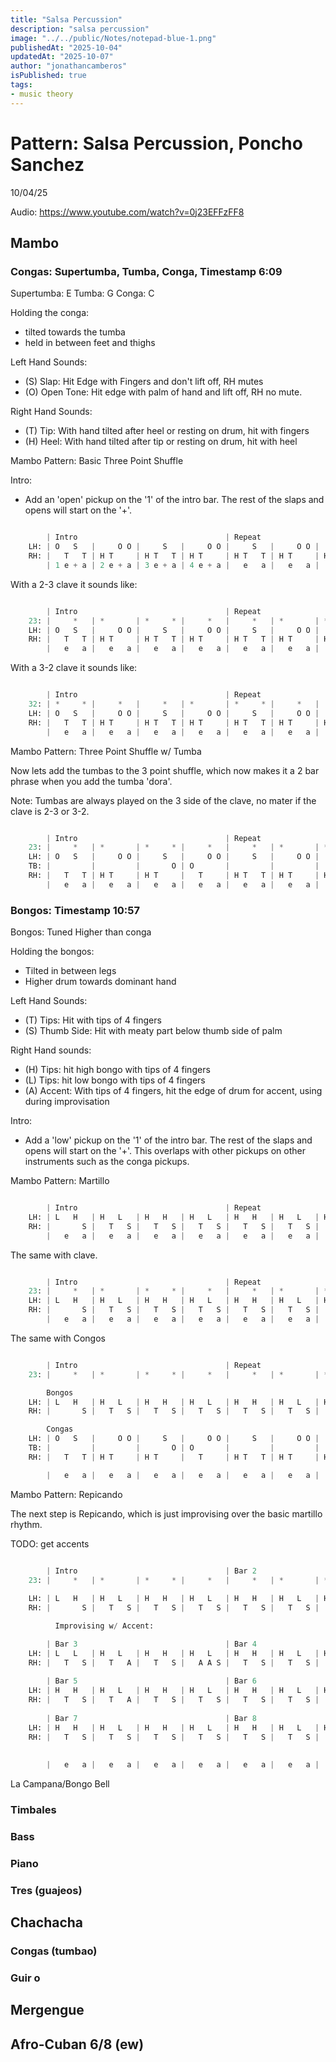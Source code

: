 ```yaml
---
title: "Salsa Percussion"
description: "salsa percussion"
image: "../../public/Notes/notepad-blue-1.png"
publishedAt: "2025-10-04"
updatedAt: "2025-10-07" 
author: "jonathancamberos"
isPublished: true
tags: 
- music theory
---
```



# Pattern: Salsa Percussion, Poncho Sanchez
10/04/25

Audio: https://www.youtube.com/watch?v=0j23EFFzFF8

## Mambo

### Congas: Supertumba, Tumba, Conga, Timestamp 6:09

Supertumba: E
Tumba: G
Conga: C

Holding the conga:
- tilted towards the tumba
- held in between feet and thighs

Left Hand Sounds:
- (S) Slap: Hit Edge with Fingers and don't lift off, RH mutes
- (O) Open Tone: Hit edge with palm of hand and lift off, RH no mute.

Right Hand Sounds:
- (T) Tip: With hand tilted after heel or resting on drum, hit with fingers
- (H) Heel: With hand tilted after tip or resting on drum, hit with heel

Mambo Pattern: Basic Three Point Shuffle

Intro:
- Add an 'open' pickup on the '1' of the intro bar. The rest of the 
slaps and opens will start on the '+'.

```python 

        | Intro                                 | Repeat                                |
    LH: | O   S   |     O O |     S   |     O O |     S   |     O O |     S   |     O O |
    RH: |   T   T | H T     | H T   T | H T     | H T   T | H T     | H T   T | H T     |
        | 1 e + a | 2 e + a | 3 e + a | 4 e + a |   e   a |   e   a |   e   a |   e   a |

```

With a 2-3 clave it sounds like:
```python

        | Intro                                 | Repeat                                |
    23: |     *   | *       | *     * |     *   |     *   | *       | *     * |     *   |
    LH: | O   S   |     O O |     S   |     O O |     S   |     O O |     S   |     O O |
    RH: |   T   T | H T     | H T   T | H T     | H T   T | H T     | H T   T | H T     |
        |   e   a |   e   a |   e   a |   e   a |   e   a |   e   a |   e   a |   e   a |

```

With a 3-2 clave it sounds like:
```python

        | Intro                                 | Repeat                                |
    32: | *     * |     *   |     *   | *       | *     * |     *   |     *   | *       |
    LH: | O   S   |     O O |     S   |     O O |     S   |     O O |     S   |     O O |
    RH: |   T   T | H T     | H T   T | H T     | H T   T | H T     | H T   T | H T     |
        |   e   a |   e   a |   e   a |   e   a |   e   a |   e   a |   e   a |   e   a |

```

Mambo Pattern: Three Point Shuffle w/ Tumba

Now lets add the tumbas to the 3 point shuffle, which now 
makes it a 2 bar phrase when you add the tumba 'dora'.

Note: Tumbas are always played on the 3 side of the clave, no
mater if the clave is 2-3 or 3-2.

```python 

        | Intro                                 | Repeat                                |
    23: |     *   | *       | *     * |     *   |     *   | *       | *     * |     *   |
    LH: | O   S   |     O O |     S   |     O O |     S   |     O O |     S   |     O O |
    TB: |         |         |       O | O       |         |         |       O | O       |
    RH: |   T   T | H T     | H T     |   T     | H T   T | H T     | H T     |   T     |
        |   e   a |   e   a |   e   a |   e   a |   e   a |   e   a |   e   a |   e   a |

```

### Bongos: Timestamp 10:57

Bongos: Tuned Higher than conga

Holding the bongos:
- Tilted in between legs
- Higher drum towards dominant hand

Left Hand Sounds:
- (T) Tips: Hit with tips of 4 fingers
- (S) Thumb Side: Hit with meaty part below thumb side of palm

Right Hand sounds:
- (H) Tips: hit high bongo with tips of 4 fingers
- (L) Tips: hit low bongo with tips of 4 fingers
- (A) Accent: With tips of 4 fingers, hit the edge of drum for accent, using during improvisation

Intro: 
- Add a 'low' pickup on the '1' of the intro bar. The rest of the 
slaps and opens will start on the '+'. This overlaps with other pickups on
other instruments such as the conga pickups.

Mambo Pattern: Martillo 

```python 

        | Intro                                 | Repeat                                |
    LH: | L   H   | H   L   | H   H   | H   L   | H   H   | H   L   | H   H   | H   L   |
    RH: |       S |   T   S |   T   S |   T   S |   T   S |   T   S |   T   S |   T   S |
        |   e   a |   e   a |   e   a |   e   a |   e   a |   e   a |   e   a |   e   a |

```

The same with clave.
```python 

        | Intro                                 | Repeat                                |
    23: |     *   | *       | *     * |     *   |     *   | *       | *     * |     *   |  
    LH: | L   H   | H   L   | H   H   | H   L   | H   H   | H   L   | H   H   | H   L   |
    RH: |       S |   T   S |   T   S |   T   S |   T   S |   T   S |   T   S |   T   S |
        |   e   a |   e   a |   e   a |   e   a |   e   a |   e   a |   e   a |   e   a |

```

The same with Congos
```python 

        | Intro                                 | Repeat                                |
    23: |     *   | *       | *     * |     *   |     *   | *       | *     * |     *   |  

        Bongos
    LH: | L   H   | H   L   | H   H   | H   L   | H   H   | H   L   | H   H   | H   L   |
    RH: |       S |   T   S |   T   S |   T   S |   T   S |   T   S |   T   S |   T   S |

        Congas
    LH: | O   S   |     O O |     S   |     O O |     S   |     O O |     S   |     O O |
    TB: |         |         |       O | O       |         |         |       O | O       |
    RH: |   T   T | H T     | H T     |   T     | H T   T | H T     | H T     |   T     |

        |   e   a |   e   a |   e   a |   e   a |   e   a |   e   a |   e   a |   e   a |

```


Mambo Pattern: Repicando 

The next step is Repicando, which is just improvising over
the basic martillo rhythm.

TODO: get accents

```python 

        | Intro                                 | Bar 2                                 |
    23: |     *   | *       | *     * |     *   |     *   | *       | *     * |     *   |  
    
    LH: | L   H   | H   L   | H   H   | H   L   | H   H   | H   L   | H   H   | H   L   |
    RH: |       S |   T   S |   T   S |   T   S |   T   S |   T   S |   T   S |   T   S |

          Improvising w/ Accent:

        | Bar 3                                 | Bar 4
    LH: | L   L   | H   L   | H   H   | H   L   | H   H   | H   L   | H   H   | H   L   |
    RH: |   T   S |   T   A |   T   S |   A A S |   T   S |   T   S |   T   S |   T   S |
       
        | Bar 5                                 | Bar 6
    LH: | H   H   | H   L   | H   H   | H   L   | H   H   | H   L   | H   H   | H   L   |
    RH: |   T   S |   T   A |   T   S |   T   S |   T   S |   T   S |   T   S |   T   S |
    
        | Bar 7                                 | Bar 8
    LH: | H   H   | H   L   | H   H   | H   L   | H   H   | H   L   | H   H   | H   L   |
    RH: |   T   S |   T   S |   T   S |   T   S |   T   S |   T   S |   T   S |   T   S |
       
        
        |   e   a |   e   a |   e   a |   e   a |   e   a |   e   a |   e   a |   e   a |

```


La Campana/Bongo Bell



### Timbales

### Bass

### Piano

### Tres (guajeos)

## Chachacha

### Congas (tumbao)

### Guir o

## Mergengue

## Afro-Cuban 6/8 (ew)

